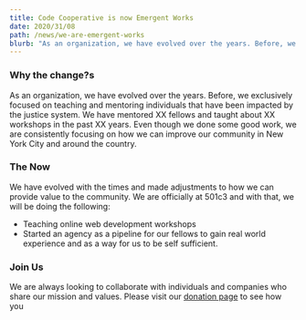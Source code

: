 ```yaml
---
title: Code Cooperative is now Emergent Works
date: 2020/31/08
path: /news/we-are-emergent-works
blurb: "As an organization, we have evolved over the years. Before, we exclusively focused on teaching and mentoring individuals that have been impacted by the justice system."
---
```


### Why the change?s

As an organization, we have evolved over the years. Before, we exclusively focused on teaching and mentoring individuals that have been impacted by the justice system. We have mentored XX fellows and taught about XX workshops in the past XX years. Even though we done some good work, we are consistently focusing on how we can improve our community in New York City and around the country.

### The Now

We have evolved with the times and made adjustments to how we can provide value to the community. We are officially at 501c3 and with that, we will be doing the following:

- Teaching online web development workshops
- Started an agency as a pipeline for our fellows to gain real world experience and as a way for us to be self sufficient.

### Join Us

We are always looking to collaborate with individuals and companies who share our mission and values. Please visit our [donation page](/donate) to see how you
